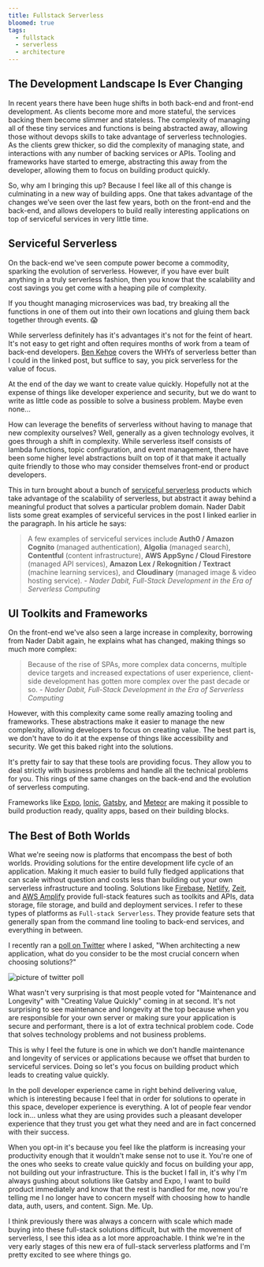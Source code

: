 ```yaml
---
title: Fullstack Serverless
bloomed: true
tags:
  - fullstack
  - serverless
  - architecture
---
```


## The Development Landscape Is Ever Changing

In recent years there have been huge shifts in both back-end and front-end development. As clients become more and more stateful, the services backing them become slimmer and stateless. The complexity of managing all of these tiny services and functions is being abstracted away, allowing those without devops skills to take advantage of serverless technologies. As the clients grew thicker, so did the complexity of managing state, and interactions with any number of backing services or APIs. Tooling and frameworks have started to emerge, abstracting this away from the developer, allowing them to focus on building product quickly.

So, why am I bringing this up? Because I feel like all of this change is culminating in a new way of building apps. One that takes advantage of the changes we’ve seen over the last few years, both on the front-end and the back-end, and allows developers to build really interesting applications on top of serviceful services in very little time.

## Serviceful Serverless

On the back-end we've seen compute power become a commodity, sparking the evolution of serverless. However, if you have ever built anything in a truly serverless fashion, then you know that the scalability and cost savings you get come with a heaping pile of complexity.

If you thought managing microservices was bad, try breaking all the functions in one of them out into their own locations and gluing them back together through events. 😱

While serverless definitely has it's advantages it's not for the feint of heart. It's not easy to get right and often requires months of work from a team of back-end developers. [Ben Kehoe](https://read.acloud.guru/serverless-is-a-state-of-mind-717ef2088b42) covers the WHYs of serverless better than I could in the linked post, but suffice to say, you pick serverless for the value of focus.

At the end of the day we want to create value quickly. Hopefully not at the expense of things like developer experience and security, but we do want to write as little code as possible to solve a business problem. Maybe even none...

How can leverage the benefits of serverless without having to manage that new complexity ourselves? Well, generally as a given technology evolves, it goes through a shift in complexity. While serverless itself consists of lambda functions, topic configuration, and event management, there have been some higher level abstractions built on top of it that make it actually quite friendly to those who may consider themselves front-end or product developers.

This in turn brought about a bunch of [serviceful serverless](https://medium.com/@dabit3/full-stack-development-in-the-era-of-serverless-computing-c1e49bba8580) products which take advantage of the scalability of serverless, but abstract it away behind a meaningful product that solves a particular problem domain. Nader Dabit lists some great examples of serviceful services in the post I linked earlier in the paragraph. In his article he says:

> A few examples of serviceful services include **Auth0 / Amazon Cognito** (managed authentication), **Algolia** (managed search), **Contentful** (content infrastructure), **AWS AppSync / Cloud Firestore** (managed API services), **Amazon Lex / Rekognition / Textract** (machine learning services), and **Cloudinary** (managed image & video hosting service). - _Nader Dabit, Full-Stack Development in the Era of Serverless Computing_

## UI Toolkits and Frameworks

On the front-end we've also seen a large increase in complexity, borrowing from Nader Dabit again, he explains what has changed, making things so much more complex:

> Because of the rise of SPAs, more complex data concerns, multiple device targets and increased expectations of user experience, client-side development has gotten more complex over the past decade or so. - _Nader Dabit, Full-Stack Development in the Era of Serverless Computing_

However, with this complexity came some really amazing tooling and frameworks. These abstractions make it easier to manage the new complexity, allowing developers to focus on creating value. The best part is, we don't have to do it at the expense of things like accessibility and security. We get this baked right into the solutions.

It's pretty fair to say that these tools are providing focus. They allow you to deal strictly with business problems and handle all the technical problems for you. This rings of the same changes on the back-end and the evolution of serverless computing.

Frameworks like [Expo](https://expo.io/), [Ionic](https://ionicframework.com/), [Gatsby](https://www.gatsbyjs.org/), and [Meteor](https://www.meteor.com/) are making it possible to build production ready, quality apps, based on their building blocks.

## The Best of Both Worlds

What we're seeing now is platforms that encompass the best of both worlds. Providing solutions for the entire development life cycle of an application. Making it much easier to build fully fledged applications that can scale without question and costs less than building out your own serverless infrastructure and tooling. Solutions like [Firebase](), [Netlify](), [Zeit](), and [AWS Amplify]() provide full-stack features such as toolkits and APIs, data storage, file storage, and build and deployment services. I refer to these types of platforms as `Full-stack Serverless`. They provide feature sets that generally span from the command line tooling to back-end services, and everything in between.

I recently ran a [poll on Twitter](https://twitter.com/kurtkemple/status/1109126793938767872) where I asked, "When architecting a new application, what do you consider to be the most crucial concern when choosing solutions?"

![picture of twitter poll](./twitter-poll.png)

What wasn't very surprising is that most people voted for "Maintenance and Longevity" with "Creating Value Quickly" coming in at second. It's not surprising to see maintenance and longevity at the top because when you are responsible for your own server or making sure your application is secure and performant, there is a lot of extra technical problem code. Code that solves technology problems and not business problems.

This is why I feel the future is one in which we don't handle maintenance and longevity of services or applications because we offset that burden to serviceful services. Doing so let's you focus on building product which leads to creating value quickly.

In the poll developer experience came in right behind delivering value, which is interesting because I feel that in order for solutions to operate in this space, developer experience is everything. A lot of people fear vendor lock in... unless what they are using provides such a pleasant developer experience that they trust you get what they need and are in fact concerned with their success.

When you opt-in it's because you feel like the platform is increasing your productivity enough that it wouldn't make sense not to use it. You're one of the ones who seeks to create value quickly and focus on building your app, not building out your infrastructure. This is the bucket I fall in, it's why I'm always gushing about solutions like Gatsby and Expo, I want to build product immediately and know that the rest is handled for me, now you're telling me I no longer have to concern myself with choosing how to handle data, auth, users, and content. Sign. Me. Up.

I think previously there was always a concern with scale which made buying into these full-stack solutions difficult, but with the movement of serverless, I see this idea as a lot more approachable. I think we're in the very early stages of this new era of full-stack serverless platforms and I'm pretty excited to see where things go.
